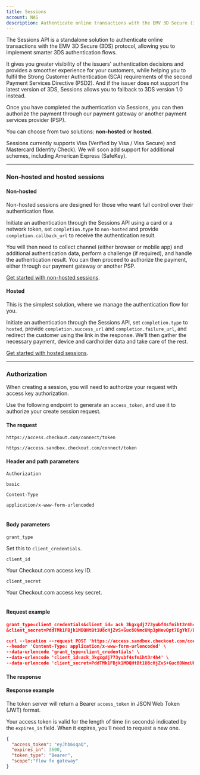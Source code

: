 ```yaml
---
title: Sessions
account: NAS
description: Authenticate online transactions with the EMV 3D Secure (3DS) protocol.
---
```


The Sessions API is a standalone solution to authenticate online transactions with the EMV 3D Secure (3DS) protocol, allowing you to implement smarter 3DS authentication flows.

It gives you greater visibility of the issuers' authentication decisions and provides a smoother experience for your customers, while helping you to fulfil the Strong Customer Authentication (SCA) requirements of the second Payment Services Directive (PSD2). And if the issuer does not support the latest version of 3DS, Sessions allows you to fallback to 3DS version 1.0 instead.

Once you have completed the authentication via Sessions, you can then authorize the payment through our payment gateway or another payment services provider (PSP).

You can choose from two solutions: **non-hosted** or **hosted**.

<TipBox variant="info" title="Supported card schemes">

Sessions currently supports Visa (Verified by Visa / Visa Secure) and Mastercard (Identity Check). We will soon add support for additional schemes, including American Express (SafeKey).

</TipBox>

---

### Non-hosted and hosted sessions

#### Non-hosted

Non-hosted sessions are designed for those who want full control over their authentication flow.

Initiate an authentication through the Sessions API using a card or a network token, set `completion.type` to `non-hosted` and provide `completion.callback_url` to receive the authentication result.

You will then need to collect channel (either browser or mobile app) and additional authentication data, perform a challenge (if required), and handle the authentication result. You can then proceed to authorize the payment, either through our payment gateway or another PSP.

[Get started with non-hosted sessions](/risk-management/sessions/non-hosted-sessions).

#### Hosted

This is the simplest solution, where we manage the authentication flow for you.

Initiate an authentication through the Sessions API, set `completion.type` to `hosted`, provide `completion.success_url` and `completion.failure_url`, and redirect the customer using the link in the response. We'll then gather the necessary payment, device and cardholder data and take care of the rest.

[Get started with hosted sessions](/risk-management/sessions/hosted-sessions).

---

### Authorization

When creating a session, you will need to authorize your request with access key authorization.

Use the following endpoint to generate an `access_token`, and use it to authorize your create session request.

#### The request

<tabs>
<tab title="Live">
<LineCodeWrapper type="post">

`https://access.checkout.com/connect/token`

</LineCodeWrapper>
</tab>
<tab title="Sandbox">
<LineCodeWrapper type="post">

`https://access.sandbox.checkout.com/connect/token`

</LineCodeWrapper>
</tab>
</tabs>

#### Header and path parameters

<Table>
<TableHead headers={['Header', 'Value']} />
<TableBody>
<TableRow>
<TableCell>

`Authorization`

<StatusTag type="optional" />

</TableCell>
<TableCell>

`basic`

</TableCell>
</TableRow>
<TableRow>
<TableCell>

`Content-Type`

<StatusTag type="required" />

</TableCell>
<TableCell>

`application/x-www-form-urlencoded`

</TableCell>
</TableRow>
</TableBody>
</Table>

#### Body parameters

<Table>
<TableHead headers={['Field name', 'Description']} />
<TableBody>
<TableRow>
<TableCell>

`grant_type`

<StatusTag type="required" />

<TypeTag type="string" />

</TableCell>
<TableCell>

Set this to `client_credentials`.

</TableCell>
</TableRow>
<TableRow>
<TableCell>

`client_id`

<StatusTag type="required" />

<TypeTag type="string" />

</TableCell>
<TableCell>

Your Checkout.com access key ID.

</TableCell>
</TableRow>
<TableRow>
<TableCell>

`client_secret`

<StatusTag type="required" />

<TypeTag type="string" />

</TableCell>
<TableCell>

Your Checkout.com access key secret.

</TableCell>
</TableRow>
</TableBody>
</Table>

#### Request example

<tabs>
<tab title="Payload">

```json
grant_type=client_credentials&client_id= ack_3kgxgdj773yubf4sfmiht3r4h4
&client_secret=PddTMk1FBjk1MDQHtBt1U8cHjZvS+Guc80NmcUHp3pHevOpt7EgYkT/DWae7gnOTlF6kPCPo+RZEu9xut/5VVA==
```

</tab>
<tab title="cURL">

```json
curl --location --request POST 'https://access.sandbox.checkout.com/connect/token' \
--header 'Content-Type: application/x-www-form-urlencoded' \
--data-urlencode 'grant_type=client_credentials' \
--data-urlencode 'client_id=ack_3kgxgdj773yubf4sfmiht3r4h4' \
--data-urlencode 'client_secret=PddTMk1FBjk1MDQHtBt1U8cHjZvS+Guc80NmcUHp3pHevOpt7EgYkT/DWae7gnOTlF6kPCPo+RZEu9xut/5VWA=='
```

</tab>
</tabs>

#### The response

#### Response example

The token server will return a Bearer `access_token` in JSON Web Token (JWT) format.

Your access token is valid for the length of time (in seconds) indicated by the `expires_in` field. When it expires, you'll need to request a new one.

```json
{
  "access_token": "eyJhb6sqaQ",
  "expires_in": 3600,
  "token_type": "Bearer",
  "scope":"flow fx gateway"
}
```





